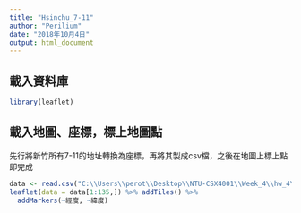 ```yaml
---
title: "Hsinchu_7-11"
author: "Perilium"
date: "2018年10月4日"
output: html_document
---
```

## 載入資料庫
```r
library(leaflet)
```

## 載入地圖、座標，標上地圖點
先行將新竹所有7-11的地址轉換為座標，再將其製成csv檔，之後在地圖上標上點即完成
```r
data <- read.csv("C:\\Users\\perot\\Desktop\\NTU-CSX4001\\Week_4\\hw_4\\map\\address.csv")
leaflet(data = data[1:135,]) %>% addTiles() %>%
  addMarkers(~經度, ~緯度)
```